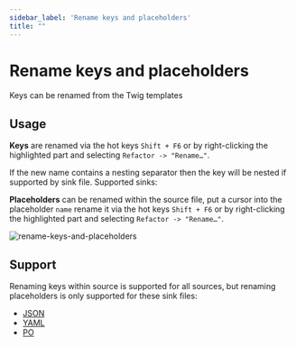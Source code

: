 ```yaml
---
sidebar_label: 'Rename keys and placeholders'
title: ""
---
```




# Rename keys and placeholders

Keys can be renamed from the Twig templates

## Usage
**Keys** are renamed via the hot keys `Shift + F6` or by right-clicking the highlighted part and selecting `Refactor -> "Rename…"`.

If the new name contains a nesting separator then the key will be nested if supported by sink file.
Supported sinks: <NestingSupported/>

**Placeholders** can be renamed within the source file, put a cursor into the placeholder `name` rename it via the hot keys `Shift + F6` 
or by right-clicking the highlighted part and selecting `Refactor -> "Rename…"`.

![rename-keys-and-placeholders](assets/rename-keys-and-placeholders.gif)

## Support
Renaming keys within source is supported for all sources, but renaming placeholders is only supported for these sink files:
 - [JSON](./language-files/json.mdx)
 - [YAML](./language-files/yaml.mdx)
 - [PO](./language-files/po.mdx)